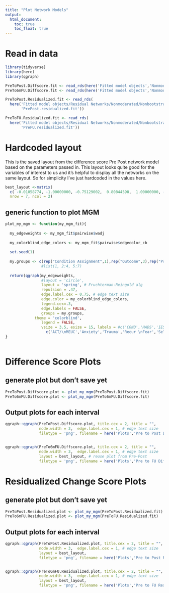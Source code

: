 ```yaml
---
title: "Plot Network Models"
output:
  html_document:
    toc: true
    toc_float: true
---
```


# Read in data

```r
library(tidyverse)
library(here)
library(qgraph)

PreToPost.Diffscore.fit <- read_rds(here('Fitted model objects','Nonmoderated','Nonbootstrapped','PreToPost.fit'))
PreTo6mFU.Diffscore.fit <- read_rds(here('Fitted model objects','Nonmoderated','Nonbootstrapped','PreTo6mFU.fit'))

PreToPost.Residualized.fit <- read_rds(
  here('Fitted model objects/Residual Networks/Nonmoderated/Nonbootstrapped',
       'PrePost.residualized.fit'))

PreToFU.Residualized.fit <- read_rds(
  here('Fitted model objects/Residual Networks/Nonmoderated/Nonbootstrapped',
       'PreFU.residualized.fit'))


```


# Hardcoded layout

This is the saved layout from the difference score Pre Post network model based on the parameters passed in. This layout looks quite good for the variables of interest to us and it's helpful to display all the networks on the same layout. So for simplicity I've just hardcoded in the values here.

```r

best_layout <-matrix(
  c( -0.01058774, -1.00000000, -0.75129002,  0.80844598,  1.00000000, -0.15968250,  0.16730796, 0.06435805,  0.26700354, -0.70058357,  0.52548735, -0.46997918,  1.00000000, -1.00000000),
  nrow = 7, ncol = 2)

```

## generic function to plot MGM
```r

plot_my_mgm <- function(my_mgm_fit){
  
  my_edgeweights <- my_mgm_fit$pairwise$wadj
  
  my_colorblind_edge_colors <- my_mgm_fit$pairwise$edgecolor_cb
  
  set.seed(1)
  
  my.groups <- c(rep("Condition Assignment",1),rep("Outcome",3),rep("Process",3))
                #list(1, 2:4, 5:7)
  
  return(qgraph(my_edgeweights, 
                #layout = 'circle',
                layout = 'spring', # Fruchterman-Reingold alg
                repulsion = .47,
                edge.label.cex = 0.75, # edge text size
                edge.color = my_colorblind_edge_colors, 
                legend.cex=.3, 
                edge.labels = FALSE,
                groups = my.groups,
             theme = 'colorblind',
                legend = FALSE,
                vsize = 3.5, esize = 15, labels = #c('COND','HADS','IESR','CARS','SCS','EAC','AAQc'))
                  c('ACT/\nMEUC','Anxiety','Trauma','Recur \nFear','Self-\nComp','EAC','Avoid')))
}
  
```

# Difference Score Plots

## generate plot but don't save yet

```r

PreToPost.Diffscore.plot <- plot_my_mgm(PreToPost.Diffscore.fit)
PreTo6mFU.Diffscore.plot <- plot_my_mgm(PreTo6mFU.Diffscore.fit)


```


## Output plots for each interval

```r


qgraph::qgraph(PreToPost.Diffscore.plot, title.cex = 2, title = "", 
               node.width = 3,  edge.label.cex = 1, # edge text size
               filetype = 'png', filename = here('Plots','Pre to Post Difference Score Sample Network'))


qgraph::qgraph(PreTo6mFU.Diffscore.plot, title.cex = 2, title = "", 
               node.width = 3,  edge.label.cex = 1, # edge text size
               layout = best_layout, # reuse plot from Pre-Post
               filetype = 'png', filename = here('Plots','Pre to FU Difference Score Sample Network'))


```





# Residualized Change Score Plots

## generate plot but don't save yet

```r

PreToPost.Residualized.plot <- plot_my_mgm(PreToPost.Residualized.fit)
PreTo6mFU.Residualized.plot <- plot_my_mgm(PreToFU.Residualized.fit)


```


## Output plots for each interval

```r


qgraph::qgraph(PreToPost.Residualized.plot, title.cex = 2, title = "", 
               node.width = 3,  edge.label.cex = 1, # edge text size
               layout = best_layout, 
               filetype = 'png', filename = here('Plots','Pre to Post Residualized Score Sample Network'))


qgraph::qgraph(PreTo6mFU.Residualized.plot, title.cex = 2, title = "", 
               node.width = 3,  edge.label.cex = 1, # edge text size
               layout = best_layout, 
               filetype = 'png', filename = here('Plots','Pre to FU Residualized Score Sample Network'))


```


